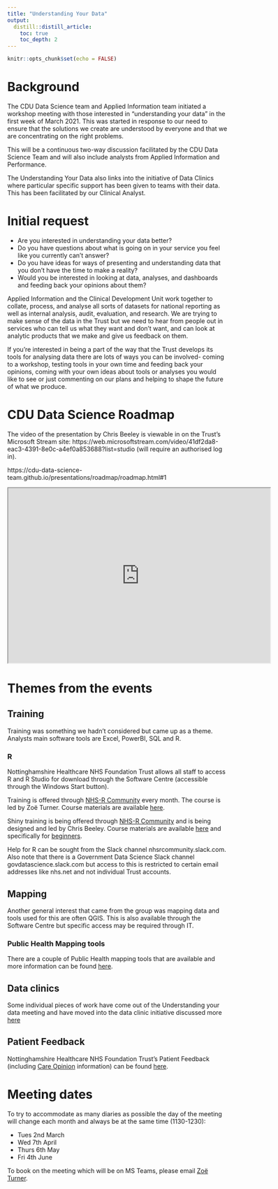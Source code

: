 ```yaml
---
title: "Understanding Your Data"
output:
  distill::distill_article:
    toc: true
    toc_depth: 2   
---
```


```r
knitr::opts_chunk$set(echo = FALSE)
```

# Background

The CDU Data Science team and Applied Information team initiated a workshop meeting with those interested in "understanding your data" in the first week of March 2021. This was started in response to our need to ensure that the solutions we create are understood by everyone and that we are concentrating on the right problems.

This will be a continuous two-way discussion facilitated by the CDU Data Science Team and will also include analysts from Applied Information and Performance. 

The Understanding Your Data also links into the initiative of Data Clinics where particular specific support has been given to teams with their data. This has been facilitated by our Clinical Analyst.

# Initial request

* Are you interested in understanding your data better?
* Do you have questions about what is going on in your service you feel like you currently can't answer?
* Do you have ideas for ways of presenting and understanding data that you don't have the time to make a reality?
* Would you be interested in looking at data, analyses, and dashboards and feeding back your opinions about them?

Applied Information and the Clinical Development Unit work together to collate, process, and analyse all sorts of datasets for national reporting as well as internal analysis, audit, evaluation, and research. We are trying to make sense of the data in the Trust but we need to hear from people out in services who can tell us what they want and don't want, and can look at analytic products that we make and give us feedback on them.

If you're interested in being a part of the way that the Trust develops its tools for analysing data there are lots of ways you can be involved- coming to a workshop, testing tools in your own time and feeding back your opinions, coming with your own ideas about tools or analyses you would like to see or just commenting on our plans and helping to shape the future of what we produce.

# CDU Data Science Roadmap

The video of the presentation by Chris Beeley is viewable in on the Trust's Microsoft Stream site: https://web.microsoftstream.com/video/41df2da8-eac3-4391-8e0c-a4ef0a853688?list=studio (will require an authorised log in).

https://cdu-data-science-team.github.io/presentations/roadmap/roadmap.html#1

<iframe src="https://cdu-data-science-team.github.io/presentations/roadmap/roadmap.html#1" width="600" height="400" loading="lazy" allowfullscreen></iframe> <script>fitvids('.shareagain', {players: 'iframe'});</script>

# Themes from the events

## Training

Training was something we hadn't considered but came up as a theme. Analysts main software tools are Excel, PowerBI, SQL and R. 

### R

Nottinghamshire Healthcare NHS Foundation Trust allows all staff to access R and R Studio for download through the Software Centre (accessible through the Windows Start button). 

Training is offered through [NHS-R Community](https://nhsrcommunity.com/events/) every month. The course is led by Zoë Turner. Course materials are available [here](https://philosopher-analyst.netlify.app/collection/).

Shiny training is being offered through [NHS-R Community](https://nhsrcommunity.com/events/) and is being designed and led by Chris Beeley. Course materials are available [here](https://github.com/ChrisBeeley/shinyworkshop) and specifically for [beginners](https://github.com/ChrisBeeley/shiny_beginners).

Help for R can be sought from the Slack channel nhsrcommunity.slack.com. Also note that there is a Government Data Science Slack channel govdatascience.slack.com but access to this is restricted to certain email addresses like nhs.net and not individual Trust accounts.

## Mapping

Another general interest that came from the group was mapping data and tools used for this are often QGIS. This is also available through the Software Centre but specific access may be required through IT.

### Public Health Mapping tools

There are a couple of Public Health mapping tools that are available and more information can be found [here](https://cdu-data-science-team.github.io/miscellany/Mapping.html).

## Data clinics

Some individual pieces of work have come out of the Understanding your data meeting and have moved into the data clinic initiative discussed more [here](https://cdu-data-science-team.github.io/team-blog/posts/2021-01-13-data-clinics-in-nottinghamshire-healthcare/)

## Patient Feedback

Nottinghamshire Healthcare NHS Foundation Trust's Patient Feedback (including [Care Opinion](https://www.careopinion.org.uk/services/rha) information) can be found [here](http://suce.co.uk:8080/apps/SUCE/).

# Meeting dates

To try to accommodate as many diaries as possible the day of the meeting will change each month and always be at the same time (1130-1230):

* Tues 2nd March 
* Wed 7th April
* Thurs 6th May
* Fri 4th June


To book on the meeting which will be on MS Teams, please email [Zoë Turner](mailto:zoe.turner2@nottshc.nhs.uk).